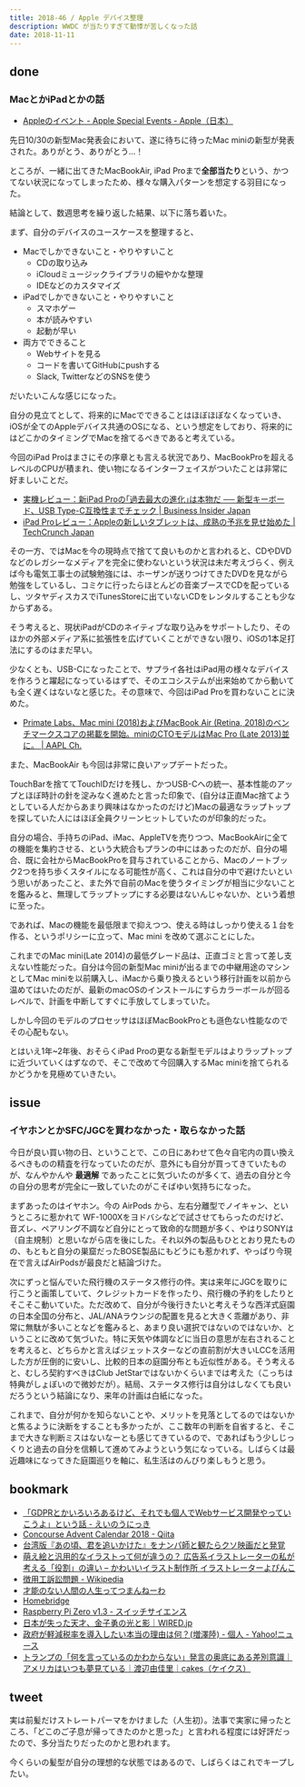 ```yaml
---
title: 2018-46 / Apple デバイス整理
description: WWDC が当たりすぎて動悸が苦しくなった話
date: 2018-11-11
---
```


done
----

###  MacとかiPadとかの話

- [Appleのイベント - Apple Special Events - Apple（日本）](https://www.apple.com/jp/apple-events/#october-2018)

先日10/30の新型Mac発表会において、遂に待ちに待ったMac miniの新型が発表された。ありがとう、ありがとう...！

ところが、一緒に出てきたMacBookAir, iPad Proまで**全部当たり**という、かつてない状況になってしまったため、様々な購入パターンを想定する羽目になった。

<Tweet tweetLink="https://twitter.com/legnoh/status/1058720897157091328" />
<Tweet tweetLink="https://twitter.com/legnoh/status/1058779366660833280" />

結論として、数週思考を繰り返した結果、以下に落ち着いた。

<Tweet tweetLink="https://twitter.com/legnoh/status/1059821457616687104" />

まず、自分のデバイスのユースケースを整理すると、

- Macでしかできないこと・やりやすいこと
    - CDの取り込み
    - iCloudミュージックライブラリの細やかな整理
    - IDEなどのカスタマイズ
- iPadでしかできないこと・やりやすいこと
    - スマホゲー
    - 本が読みやすい
    - 起動が早い
- 両方でできること
    - Webサイトを見る
    - コードを書いてGitHubにpushする
    - Slack, TwitterなどのSNSを使う

だいたいこんな感じになった。

自分の見立てとして、将来的にMacでできることはほぼほぼなくなっていき、iOSが全てのAppleデバイス共通のOSになる、という想定をしており、将来的にはどこかのタイミングでMacを捨てるべきであると考えている。

今回のiPad Proはまさにその序章とも言える状況であり、MacBookProを超えるレベルのCPUが積まれ、使い物になるインターフェイスがついたことは非常に好ましいことだ。

- [実機レビュー：新iPad Proの｢過去最大の進化｣は本物だ ── 新型キーボード、USB Type-C互換性までチェック | Business Insider Japan](https://www.businessinsider.jp/post-178931)
- [iPad Proレビュー：Appleの新しいタブレットは、成熟の予兆を見せ始めた | TechCrunch Japan](https://jp.techcrunch.com/2018/11/11/2018-11-05-review-ipad-pro-pencil-12-9-inch/)

その一方、ではMacを今の現時点で捨てて良いものかと言われると、CDやDVDなどのレガシーなメディアを完全に使わないという状況は未だ考えづらく、例えば今も電気工事士の試験勉強には、ホーザンが送りつけてきたDVDを見ながら勉強をしているし、コミケに行ったらほとんどの音楽ブースでCDを配っているし、ツタヤディスカスでiTunesStoreに出ていないCDをレンタルすることも少なからずある。

そう考えると、現状iPadがCDのネイティブな取り込みをサポートしたり、そのほかの外部メディア系に拡張性を広げていくことができない限り、iOSの1本足打法にするのはまだ早い。

少なくとも、USB-Cになったことで、サプライ各社はiPad用の様々なデバイスを作ろうと躍起になっているはずで、そのエコシステムが出来始めてから動いても全く遅くはないなと感じた。その意味で、今回はiPad Proを買わないことに決めた。

- [Primate Labs、Mac mini (2018)およびMacBook Air (Retina, 2018)のベンチマークスコアの掲載を開始。miniのCTOモデルはMac Pro (Late 2013)並に。 | AAPL Ch.](https://applech2.com/archives/20181109-mac-mini-and-macbook-air-2018-geekbench.html)

また、MacBookAir も今回は非常に良いアップデートだった。

TouchBarを捨ててTouchIDだけを残し、かつUSB-Cへの統一、基本性能のアップとほぼ時計の針を淀みなく進めたと言った印象で、(自分は正直Mac捨てようとしている人だからあまり興味はなかったのだけど)Macの最適なラップトップを探していた人にはほぼ全員クリーンヒットしていたのが印象的だった。

自分の場合、手持ちのiPad、iMac、AppleTVを売りつつ、MacBookAirに全ての機能を集約させる、という大統合もプランの中にはあったのだが、自分の場合、既に会社からMacBookProを貸与されていることから、Macのノートブック2つを持ち歩くスタイルになる可能性が高く、これは自分の中で避けたいという思いがあったこと、また外で自前のMacを使うタイミングが相当に少ないことを鑑みると、無理してラップトップにする必要はないんじゃないか、という着想に至った。

であれば、Macの機能を最低限まで抑えつつ、使える時はしっかり使える１台を作る、というポリシーに立って、Mac mini を改めて選ぶことにした。

<Tweet tweetLink="https://twitter.com/legnoh/status/1061271219096379399" />

これまでのMac mini(Late 2014)の最低グレード品は、正直ゴミと言って差し支えない性能だった。自分は今回の新型Mac miniが出るまでの中継用途のマシンとしてMac miniを以前購入し、iMacから乗り換えるという移行計画を以前から温めてはいたのだが、最新のmacOSのインストールにすらカラーボールが回るレベルで、計画を中断してすぐに手放してしまっていた。

しかし今回のモデルのプロセッサはほぼMacBookProとも遜色ない性能なのでその心配もない。

とはいえ1年~2年後、おそらくiPad Proの更なる新型モデルはよりラップトップに近づいていくはずなので、そこで改めて今回購入するMac miniを捨てられるかどうかを見極めていきたい。

issue
----

###  イヤホンとかSFC/JGCを買わなかった・取らなかった話

今日が良い買い物の日、ということで、この日にあわせて色々自宅内の買い換えるべきものの精査を行なっていたのだが、意外にも自分が買ってきていたものが、なんやかんや **最適解** であったことに気づいたのが多くて、過去の自分と今の自分の思考が完全に一致していたのがこそばゆい気持ちになった。

まずあったのはイヤホン。今の AirPods から、左右分離型でノイキャン、というところに惹かれて WF-1000Xをヨドバシなどで試させてもらったのだけど、音ズレ、ペアリング不調など自分にとって致命的な問題が多く、やはりSONYは（自主規制）と思いながら店を後にした。それ以外の製品もひととおり見たものの、もともと自分の巣窟だったBOSE製品にもどうにも惹かれず、やっぱり今現在で言えばAirPodsが最良だと結論づけた。

次にずっと悩んでいた飛行機のステータス修行の件。実は来年にJGCを取りに行こうと画策していて、クレジットカードを作ったり、飛行機の予約をしたりとそこそこ動いていた。ただ改めて、自分が今後行きたいと考えそうな西洋式庭園の日本全国の分布と、JAL/ANAラウンジの配置を見ると大きく乖離があり、非常に無駄が多いことなどを鑑みると、あまり良い選択ではないのではないか、ということに改めて気づいた。特に天気や体調などに当日の意思が左右されることを考えると、どちらかと言えばジェットスターなどの直前割が大きいLCCを活用した方が圧倒的に安いし、比較的日本の庭園分布とも近似性がある。そう考えると、むしろ契約すべきはClub JetStarではないかくらいまでは考えた（こっちは特典がしょぼいので微妙だが）。結局、ステータス修行は自分はしなくても良いだろうという結論になり、来年の計画は白紙になった。

これまで、自分が何かを知らないことや、メリットを見落としてるのではないかと焦るように決断をすることも多かったが、ここ数年の判断を自省すると、そこまで大きな判断ミスはないなーとも感じてきているので、であればもう少しじっくりと過去の自分を信頼して進めてみようという気になっている。しばらくは最近趣味になってきた庭園巡りを軸に、私生活はのんびり楽しもうと思う。

bookmark
----

- [「GDPRとかいろいろあるけど、それでも個人でWebサービス開発やっていこうよ」という話 - えいのうにっき](https://blog.a-know.me/entry/2018/11/06/215850)
- [Concourse Advent Calendar 2018 - Qiita](https://qiita.com/advent-calendar/2018/concourse)
- [台湾版『あの頃、君を追いかけた』をナンパ師と観たらクソ映画だと発覚](https://maeharakazuhiro.com/anokoro/)
- [萌え絵と汎用的なイラストって何が違うの？ 広告系イラストレーターの私が考える「役割」の違い – かわいいイラスト制作所 イラストレーターよぴんこ](https://yopinco.com/2018/01/16/moe-illust/)
- [徴用工訴訟問題 - Wikipedia](https://ja.wikipedia.org/wiki/%E5%BE%B4%E7%94%A8%E5%B7%A5%E8%A8%B4%E8%A8%9F%E5%95%8F%E9%A1%8C)
- [才能のない人間の人生ってつまんねーわ](http://b.hatena.ne.jp/entry/373846364/comment/Ryo_K)
- [Homebridge](https://homebridge.io/)
- [Raspberry Pi Zero v1.3 - スイッチサイエンス](https://www.switch-science.com/catalog/3190/)
- [日本が失った天才、金子勇の光と影｜WIRED.jp](https://wired.jp/2018/11/10/winny-isamu-kaneko-1/)
- [政府が軽減税率を導入したい本当の理由は何？(増澤陸) - 個人 - Yahoo!ニュース](https://news.yahoo.co.jp/byline/rickmasuzawa/20181110-00103354/)
- [トランプの「何を言っているのかわからない」発言の奥底にある差別意識｜アメリカはいつも夢見ている｜渡辺由佳里｜cakes（ケイクス）](https://cakes.mu/posts/23181)

tweet
----

実は前髪だけストレートパーマをかけました（人生初）。法事で実家に帰ったところ、「どこのご子息が帰ってきたのかと思った」と言われる程度には好評だったので、多分当たりだったのかと思われます。

今くらいの髪型が自分の理想的な状態ではあるので、しばらくはこれでキープしたい。

<Tweet tweetLink="https://twitter.com/legnoh/status/1058298943744798720" />
